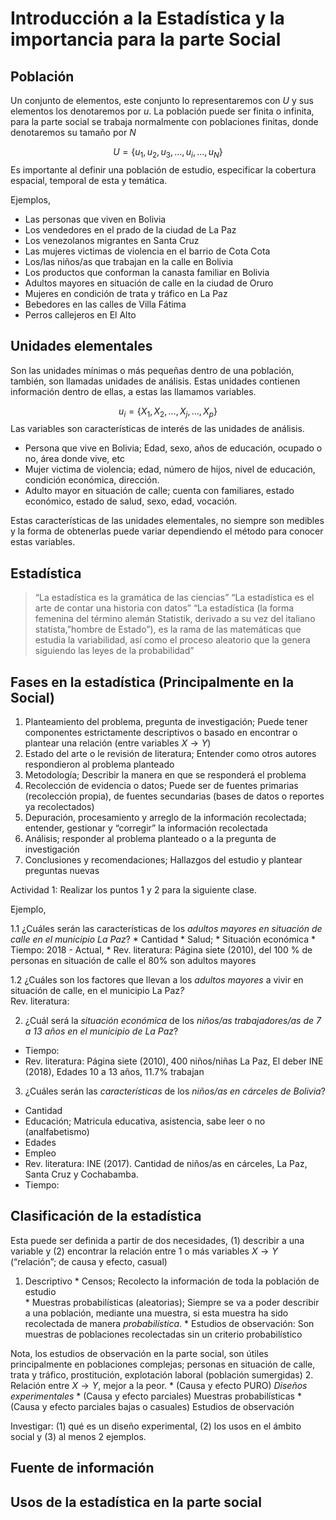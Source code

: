 # Introducción a la Estadística y la importancia para la parte Social

## Población
Un conjunto de elementos, este conjunto lo representaremos con $U$ y sus elementos los denotaremos por $u$. La población puede ser finita o infinita, para la parte social se trabaja normalmente con poblaciones finitas, donde denotaremos su tamaño por $N$

$$U=\{u_1,u_2,u_3,\ldots,u_i,\ldots,u_N \}$$
Es importante al definir una población de estudio, especificar la cobertura espacial, temporal de esta y temática.

Ejemplos,

  * Las personas que viven en Bolivia
  * Los vendedores en el prado de la ciudad de La Paz 
  * Los venezolanos migrantes en Santa Cruz
  * Las mujeres victimas de violencia en el barrio de Cota Cota
  * Los/las niños/as que trabajan en la calle en Bolivia
  * Los productos que conforman la canasta familiar en Bolivia
  * Adultos mayores en situación de calle en la ciudad de Oruro
  * Mujeres en condición de trata y tráfico en La Paz
  * Bebedores en las calles de Villa Fátima
  * Perros callejeros en El Alto
  
## Unidades elementales
Son las unidades mínimas o más pequeñas dentro de una población, también, son llamadas unidades de análisis. Estas unidades contienen información dentro de ellas, a estas las llamamos variables. 

$$u_i=\{X_1, X_2, \ldots,X_j,\ldots, X_p \}$$
Las variables son características de interés de las unidades de análisis.


  * Persona que vive en Bolivia; Edad, sexo, años de educación, ocupado o no, área donde vive, etc
  * Mujer victima de violencia; edad, número de hijos, nivel de educación, condición económica, dirección.
  * Adulto mayor en situación de calle; cuenta con familiares, estado económico, estado de salud, sexo, edad, vocación. 
  
Estas características de las unidades elementales, no siempre son medibles y la forma de obtenerlas puede variar dependiendo el método para conocer estas variables.


## Estadística

> "La estadística es la gramática de las ciencias"
> "La estadística es el arte de contar una historia con datos"
> "La estadística (la forma femenina del término alemán Statistik, derivado a su vez del italiano statista, "hombre de Estado"), es la rama de las matemáticas que estudia la variabilidad, así como el proceso aleatorio que la genera siguiendo las leyes de la probabilidad"

## Fases en la estadística (Principalmente en la Social)

  1. Planteamiento del problema, pregunta de investigación; Puede tener componentes estrictamente descriptivos o basado en encontrar o plantear una relación (entre variables $X\rightarrow Y$)
  2. Estado del arte o le revisión de literatura; Entender como otros autores respondieron al problema planteado
  3. Metodología; Describir la manera en que se responderá el problema
  4. Recolección de evidencia o datos; Puede ser de fuentes primarias (recolección propia), de fuentes secundarias (bases de datos o reportes ya recolectados)
  5. Depuración, procesamiento y arreglo de la información recolectada; entender, gestionar y "corregir" la información recolectada
  6. Análisis; responder al problema planteado o a la pregunta de investigación
  7. Conclusiones y recomendaciones; Hallazgos del estudio y plantear preguntas nuevas
  
Actividad 1: Realizar los puntos 1 y 2 para la siguiente clase.

Ejemplo,

1.1 ¿Cuáles serán las características de los *adultos mayores en situación de calle en el municipio La Paz*?
  * Cantidad
  * Salud; 
  * Situación económica
  * Tiempo: 2018 - Actual, 
  * Rev. literatura: Página siete (2010), del 100 % de personas en situación de calle el 80% son adultos mayores  
  
1.2 ¿Cuáles son los factores que llevan a los *adultos mayores* a vivir en situación de calle, en el municipio La Paz*?  
  * Rev. literatura:

2. ¿Cuál será la *situación económica* de los *niños/as trabajadores/as de 7 a 13 años en el municipio de La Paz*?
  * Tiempo:
  * Rev. literatura: Página siete (2010), 400 niños/niñas La Paz, El deber INE (2018), Edades 10 a 13 años, 11.7% trabajan  
  
3. ¿Cuáles serán las *características* de los *niños/as en cárceles de Bolivia*?
  * Cantidad
  * Educación; Matricula educativa, asistencia, sabe leer o no (analfabetismo)
  * Edades
  * Empleo
  * Rev. literatura: INE (2017). Cantidad de niños/as en cárceles, La Paz, Santa Cruz y Cochabamba.
  * Tiempo:

## Clasificación de la estadística
Esta puede ser definida a partir de dos necesidades, (1) describir a una variable y (2) encontrar la relación entre 1 o más variables $X\rightarrow Y$ ("relación"; de causa y efecto, casual) 

  1. Descriptivo 
    * Censos; Recolecto la información de toda la población de estudio  
    * Muestras probabilísticas (aleatorias); Siempre se va a poder describir a una población, mediante una muestra, si esta muestra ha sido recolectada de manera *probabilística*. 
    * Estudios de observación: Son muestras de poblaciones recolectadas sin un criterio probabilístico 
  
Nota, los estudios de observación en la parte social, son útiles principalmente en poblaciones complejas; personas en situación de calle, trata y tráfico, prostitución, explotación laboral (población sumergidas)
  2. Relación entre $X\rightarrow Y$, mejor a la peor.
    * (Causa y efecto PURO) *Diseños experimentales*
    * (Causa y efecto parciales) Muestras probabilísticas
    * (Causa y efecto parciales bajas o casuales) Estudios de observación

Investigar: (1) qué es un diseño experimental, (2) los usos en el ámbito social y (3) al menos 2 ejemplos.

## Fuente de información

## Usos de la estadística en la parte social

